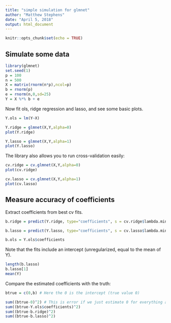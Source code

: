```yaml
---
title: "simple simulation for glmnet"
author: "Matthew Stephens"
date: "April 5, 2018"
output: html_document
---
```


```r
knitr::opts_chunk$set(echo = TRUE)
```


## Simulate some data

```r
library(glmnet)
set.seed(1)
p = 100
n = 500
X = matrix(rnorm(n*p),ncol=p)
b = rnorm(p)
e = rnorm(n,0,sd=25)
Y = X %*% b + e
```

Now fit ols, ridge regression and lasso, and see some
basic plots.
```r
Y.ols = lm(Y~X) 

Y.ridge = glmnet(X,Y,alpha=0)
plot(Y.ridge)

Y.lasso = glmnet(X,Y,alpha=1)
plot(Y.lasso)
```

The library also allows you to run cross-validation easily:
```r
cv.ridge = cv.glmnet(X,Y,alpha=0)
plot(cv.ridge)

cv.lasso = cv.glmnet(X,Y,alpha=1)
plot(cv.lasso)
```

## Measure accuracy of coefficients

Extract coefficients from best cv fits. 
```r
b.ridge = predict(Y.ridge, type="coefficients", s = cv.ridge$lambda.min)

b.lasso = predict(Y.lasso, type="coefficients", s = cv.lasso$lambda.min)

b.ols = Y.ols$coefficients
```

Note that the fits include an intercept (unregularized, equal to the mean of Y). 
```r
length(b.lasso)
b.lasso[1]
mean(Y)
```

Compare the estimated coefficients with the truth:
```r
btrue = c(0,b) # Here the 0 is the intercept (true value 0)

sum((btrue-0)^2) # This is error if we just estimate 0 for everything and ignore data. It is better than OLS!
sum((btrue-Y.ols$coefficients)^2)
sum((btrue-b.ridge)^2)
sum((btrue-b.lasso)^2)

```

